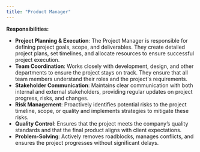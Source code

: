 ```yaml
---
title: "Product Manager"
---
```


**Responsibilities:**

- **Project Planning & Execution**: The Project Manager is responsible for defining project goals, scope, and deliverables. They create detailed project plans, set timelines, and allocate resources to ensure successful project execution.
- **Team Coordination**: Works closely with development, design, and other departments to ensure the project stays on track. They ensure that all team members understand their roles and the project's requirements.
- **Stakeholder Communication**: Maintains clear communication with both internal and external stakeholders, providing regular updates on project progress, risks, and changes.
- **Risk Management**: Proactively identifies potential risks to the project timeline, scope, or quality and implements strategies to mitigate these risks.
- **Quality Control**: Ensures that the project meets the company’s quality standards and that the final product aligns with client expectations.
- **Problem-Solving**: Actively removes roadblocks, manages conflicts, and ensures the project progresses without significant delays.
